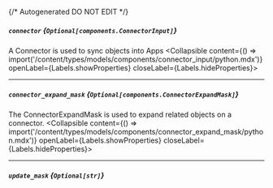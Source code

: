 {/* Autogenerated DO NOT EDIT  */}

##### `connector` *{`Optional[components.ConnectorInput]`}*
A Connector is used to sync objects into Apps
<Collapsible content={() => import('/content/types/models/components/connector_input/python.mdx')} openLabel={Labels.showProperties} closeLabel={Labels.hideProperties}>
</Collapsible>

---
##### `connector_expand_mask` *{`Optional[components.ConnectorExpandMask]`}*
The ConnectorExpandMask is used to expand related objects on a connector.
<Collapsible content={() => import('/content/types/models/components/connector_expand_mask/python.mdx')} openLabel={Labels.showProperties} closeLabel={Labels.hideProperties}>
</Collapsible>

---
##### `update_mask` *{`Optional[str]`}*


